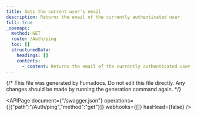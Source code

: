 ```yaml
---
title: Gets the current user's email
description: Returns the email of the currently authenticated user
full: true
_openapi:
  method: GET
  route: /Auth/ping
  toc: []
  structuredData:
    headings: []
    contents:
      - content: Returns the email of the currently authenticated user
---
```


{/* This file was generated by Fumadocs.
Do not edit this file directly. Any changes should be made by running the generation command again. */}

<APIPage document={"/swagger.json"} operations={[{"path":"/Auth/ping","method":"get"}]} webhooks={[]} hasHead={false} />